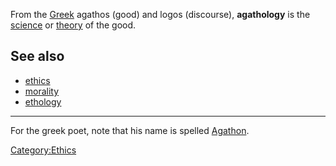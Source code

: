 From the [[Greek language|Greek]] agathos (good) and logos (discourse), '''agathology''' is the [[science]] or [[theory]] of the good.

==See also==
*[[ethics]]
*[[morality]]
*[[ethology]]
----
For the greek poet, note that his name is spelled [[Agathon]].

{{sci-stub}}

[[Category:Ethics]]